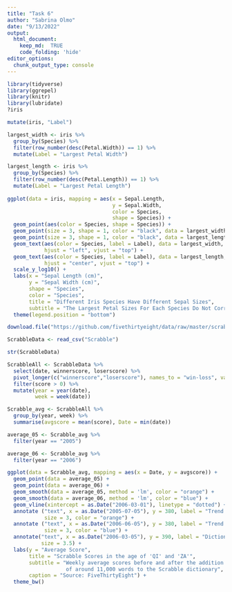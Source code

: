 ```yaml
---
title: "Task 6"
author: "Sabrina Olmo"
date: "9/13/2022"
output: 
  html_document:
    keep_md:  TRUE 
    code_folding: 'hide'
editor_options: 
  chunk_output_type: console
---
```


```r
library(tidyverse)
library(ggrepel)
library(knitr)
library(lubridate)
?iris
```

```r
mutate(iris, "Label")

largest_width <- iris %>%
  group_by(Species) %>%
  filter(row_number(desc(Petal.Width)) == 1) %>%
  mutate(Label = "Largest Petal Width")

largest_length <- iris %>%
  group_by(Species) %>%
  filter(row_number(desc(Petal.Length)) == 1) %>%
  mutate(Label = "Largest Petal Length")
  
ggplot(data = iris, mapping = aes(x = Sepal.Length, 
                                  y = Sepal.Width, 
                                  color = Species,
                                  shape = Species)) +
  geom_point(aes(color = Species, shape = Species)) +
  geom_point(size = 3, shape = 1, color = "black", data = largest_width) +
  geom_point(size = 3, shape = 1, color = "black", data = largest_length) +
  geom_text(aes(color = Species, label = Label), data = largest_width, 
            hjust = "left", vjust = "top") +
  geom_text(aes(color = Species, label = Label), data = largest_length, 
            hjust = "center", vjust = "top") +
  scale_y_log10() +
  labs(x = "Sepal Length (cm)",
       y = "Sepal Width (cm)",
       shape = "Species",
       color = "Species",
       title = "Different Iris Species Have Different Sepal Sizes",
       subtitle = "The Largest Petal Sizes For Each Species Do Not Correspond To The Largest Sepal Sizes") +
  theme(legend.position = "bottom")
```

```r
download.file("https://github.com/fivethirtyeight/data/raw/master/scrabble-games/scrabble_games.csv", "Scrabble")

ScrabbleData <- read_csv("Scrabble")

str(ScrabbleData)

ScrabbleAll <- ScrabbleData %>%
  select(date, winnerscore, loserscore) %>%
  pivot_longer(c("winnerscore","loserscore"), names_to = "win-loss", values_to = "score") %>%
  filter(score > 0) %>%
  mutate(year = year(date),
         week = week(date))

Scrabble_avg <- ScrabbleAll %>%
  group_by(year, week) %>%
  summarise(avgscore = mean(score), Date = min(date))

average_05 <- Scrabble_avg %>%
  filter(year == "2005")

average_06 <- Scrabble_avg %>%
  filter(year == "2006")

ggplot(data = Scrabble_avg, mapping = aes(x = Date, y = avgscore)) +
  geom_point(data = average_05) +
  geom_point(data = average_06) +
  geom_smooth(data = average_05, method = 'lm', color = "orange") +
  geom_smooth(data = average_06, method = 'lm', color = "blue") +
  geom_vline(xintercept = as.Date("2006-03-01"), linetype = "dotted") + 
  annotate ("text", x = as.Date("2005-07-05"), y = 380, label = "Trend Before", 
            size = 3, color = "orange") +
  annotate ("text", x = as.Date("2006-06-05"), y = 380, label = "Trend After", 
            size = 3, color = "blue") +
  annotate("text", x = as.Date("2006-03-05"), y = 390, label = "Dictionary\nUpdated", 
           size = 3.5) +
  labs(y = "Average Score",
       title = "Scrabble Scores in the age of 'QI' and 'ZA'",
       subtitle = "Weekly average scores before and after the addition 
                   of around 11,000 words to the Scrabble dictionary",
       caption = "Source: FiveThirtyEight") +
  theme_bw()
```